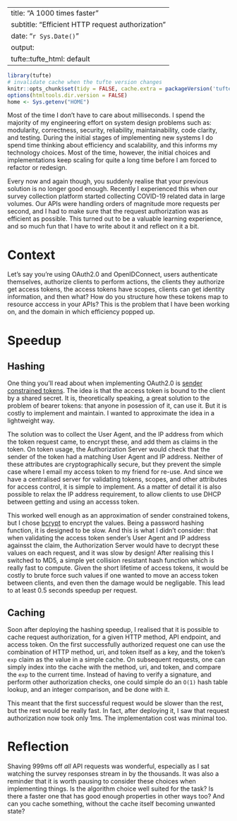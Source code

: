 
---
title: "A 1000 times faster"
subtitle: "Efficient HTTP request authorization"
date: "`r Sys.Date()`"
output:
    tufte::tufte_html: default
---

```r
library(tufte)
# invalidate cache when the tufte version changes
knitr::opts_chunk$set(tidy = FALSE, cache.extra = packageVersion('tufte'))
options(htmltools.dir.version = FALSE)
home <- Sys.getenv("HOME")
```

Most of the time I don't have to care about milliseconds. I spend the majority of my engineering effort on system design problems such as: modularity, correctness, security, reliability, maintainability, code clarity, and testing. During the initial stages of implementing new systems I do spend time thinking about efficiency and scalability, and this informs my technology choices. Most of the time, however, the initial choices and implementations keep scaling for quite a long time before I am forced to refactor or redesign.

Every now and again though, you suddenly realise that your previous solution is no longer good enough. Recently I experienced this when our survey collection platform started collecting COVID-19 related data in large volumes. Our APIs were handling orders of magnitude more requests per second, and I had to make sure that the request authorization was as efficient as possible. This turned out to be a valuable learning experience, and so much fun that I have to write about it and reflect on it a bit.

# Context

Let's say you're using OAuth2.0 and OpenIDConnect, users authenticate themselves, authorize clients to perform actions, the clients they authorize get access tokens, the access tokens have scopes, clients can get identity information, and then what? How do you structure how these tokens map to resource acccess in your APIs? This is the problem that I have been working on, and the domain in which efficiency popped up.

# Speedup

## Hashing

One thing you'll read about when implementing OAuth2.0 is [sender constrained tokens](https://tools.ietf.org/html/draft-ietf-oauth-security-topics-09#page-22). The idea is that the access token is bound to the client by a shared secret. It is, theoretically speaking, a great solution to the problem of bearer tokens: that anyone in posession of it, can use it. But it is costly to implement and maintain. I wanted to approximate the idea in a lightweight way.

The solution was to collect the User Agent, and the IP address from which the token request came, to encrypt these, and add them as claims in the token. On token usage, the Authorization Server would check that the sender of the token had a matching User Agent and IP address. Neither of these attributes are cryptographically secure, but they prevent the simple case where I email my access token to my friend for re-use. And since we have a centralised server for validating tokens, scopes, and other attributes for access control, it is simple to implement. As a matter of detail it is also possible to relax the IP address requirement, to allow clients to use DHCP between getting and using an accesss token.

This worked well enough as an approximation of sender constrained tokens, but I chose [bcrypt](https://en.wikipedia.org/wiki/Bcrypt) to encrypt the values. Being a password hashing function, it is designed to be slow. And this is what I didn't consider: that when validating the access token sender's User Agent and IP address againsst the claim, the Authorization Server would have to decrypt these values on each request, and it was slow by design! After realising this I switched to MD5, a simple yet collision resistant hash function which is really fast to compute. Given the short lifetime of access tokens, it would be costly to brute force such values if one wanted to move an access token between clients, and even then the damage would be negligable. This lead to at least 0.5 seconds speedup per request.

## Caching

Soon after deploying the hashing speedup, I realised that it is possible to cache request authorization, for a given HTTP method, API endpoint, and access token. On the first successfully authorized request one can use the combination of HTTP method, uri, and token itself as a key, and the token's `exp` claim as the value in a simple cache. On subsequent requests, one can simply index into the cache with the method, uri, and token, and compare the `exp` to the current time. Instead of having to verify a signature, and perform other authorization checks, one could simple do an `O(1)` hash table lookup, and an integer comparison, and be done with it.

This meant that the first successful request would be slower than the rest, but the rest would be really fast. In fact, after deploying it, I saw that request authorization now took only 1ms. The implementation cost was minimal too.

# Reflection

Shaving 999ms off _all_ API requests was wonderful, especially as I sat watching the survey responses stream in by the thousands. It was also a reminder that it is worth pausing to consider these choices when implementing things. Is the algorithm choice well suited for the task? Is there a faster one that has good enough properties in other ways too? And can you cache something, without the cache itself becoming unwanted state?
